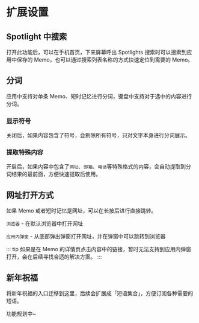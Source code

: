 # 扩展设置

## Spotlight 中搜索

打开此功能后，可以在手机首页，下来屏幕呼出 Spotlights 搜索时可以搜索到应用中保存的 Memo，也可以通过搜索列表名称的方式快速定位到需要的 Memo。

## 分词

应用中支持对单条 Memo、短时记忆进行分词，键盘中支持对于选中的内容进行分词。

### 显示符号

关闭后，如果内容包含了符号，会剔除所有符号，只对文字本身进行分词展示。

### 提取特殊内容

开启后，如果内容中包含了`网址`、`邮箱`、`电话`等特殊格式的内容，会自动提取到分词结果的最前面，方便快速提取后使用。

## 网址打开方式

如果 Memo 或者短时记忆是网址，可以在长按后进行直接跳转。

`浏览器` - 在默认浏览器中打开网址

`应用内弹窗` - 从底部弹出弹窗打开网址，并在弹窗中可以跳转到浏览器

::: tip
如果是在 Memo 的详情页点击内容中的链接，暂时无法支持到应用内弹窗打开，会在后续寻找合适的解决方案。
:::

## 新年祝福

将新年祝福的入口迁移到这里，后续会扩展成「短语集合」，方便订阅各种需要的短语。

功能规划中~
